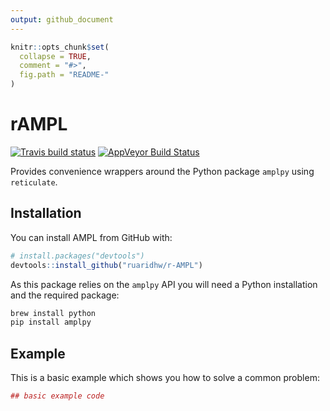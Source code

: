 ```yaml
---
output: github_document
---
```


<!-- README.md is generated from README.Rmd. Please edit that file -->

```r
knitr::opts_chunk$set(
  collapse = TRUE,
  comment = "#>",
  fig.path = "README-"
)
```

# rAMPL

[![Travis build status](https://travis-ci.org/ruaridhw/r-AMPL.svg?branch=master)](https://travis-ci.org/ruaridhw/r-AMPL) [![AppVeyor Build Status](https://ci.appveyor.com/api/projects/status/github/ruaridhw/r-AMPL?branch=master&svg=true)](https://ci.appveyor.com/project/ruaridhw/r-AMPL)

Provides convenience wrappers around the Python package `amplpy` using `reticulate`.

## Installation

You can install AMPL from GitHub with:

```r
# install.packages("devtools")
devtools::install_github("ruaridhw/r-AMPL")
```

As this package relies on the `amplpy` API you will need
a Python installation and the required package:

```bash
brew install python
pip install amplpy
```

## Example

This is a basic example which shows you how to solve a common problem:

```r
## basic example code
```
